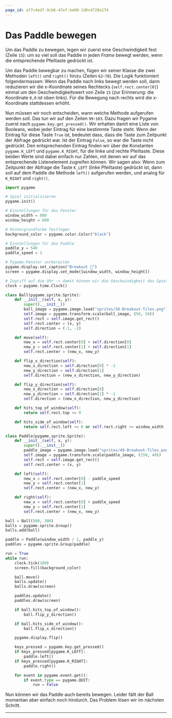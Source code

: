 ```yaml
---
page_id: af7c4ed7-9cb6-47ef-be00-1d0c4720a174
---
```

# Das Paddle bewegen
Um das Paddle zu bewegen, legen wir zuerst eine Geschwindigkeit fest (Zeile `15`): um so viel soll das Paddle in jeden _Frame_ bewegt werden, wenn die entsprechende Pfeiltaste gedrückt ist.

Um das Paddle bewegbar zu machen, fügen wir seiner Klasse die zwei Methoden `left()` und `right()` hinzu (Zeilen `62`-`70`). Die Logik funktioniert folgendermassen: Wenn das Paddle nach links bewegt werden soll, dann reduzieren wir die x-Koordinate seines Rechtecks (`self.rect.center[0]`) einmal um den Geschwindigkeitswert von Zeile `15` (zur Erinnerung: die Koordinate `0,0` ist oben links). Für die Bewegung nach rechts wird die x-Koordinate stattdessen erhöht.

Nun müssen wir noch entscheiden, wann welche Methode aufgerufen werden soll. Das tun wir auf den Zeilen `99`-`103`. Dazu fragen wir Pygame zuerst nach `pygame.key.get_pressed()`. Wir erhalten damit eine Liste von Booleans, wobei jeder Eintrag für eine bestimmte Taste steht. Wenn der Eintrag für diese Taste `True` ist, bedeutet dass, dass die Taste zum Zeitpunkt der Abfrage gedrückt war. Ist der Eintrag `False`, so war die Taste nicht gedrückt. Den entsprechenden Eintrag finden wir über die Konstanten `pygame.K_LEFT` und `pygame.K_RIGHT`, für die linke und rechte Pfeiltaste. Diese beiden Werte sind dabei einfach nur Zahlen, mit denen wir auf das entsprechende Listenelement zugreifen können. Wir sagen also: Wenn zum Zeitpunkt der Abfrage die Taste `K_LEFT` (linke Pfeiltaste) gedrückt ist, dann soll auf dem Paddle die Methode `left()` aufgerufen werden, und analog für `K_RIGHT` und `right()`.

```python showLineNumbers {15,62-65,67-70,99-103}
import pygame

# Spiel initialisieren
pygame.init()

# Einstellungen für das Fenster
window_width = 800
window_height = 600

# Hintergrundfarbe festlegen
background_color = pygame.color.Color("black")

# Einstellungen für das Paddle
paddle_y = 540
paddle_speed = 3

# Pygame-Fenster vorbereiten
pygame.display.set_caption("Breakout 👾")
screen = pygame.display.set_mode([window_width, window_height])

# Zugriff auf die Uhr -> damit können wir die Geschwindigkeit des Spiels anpassen
clock = pygame.time.Clock()

class Ball(pygame.sprite.Sprite):
    def __init__(self, x, y):
        super().__init__()
        ball_image = pygame.image.load("sprites/58-Breakout-Tiles.png")
        self.image = pygame.transform.scale(ball_image, (50, 50))
        self.rect = self.image.get_rect()
        self.rect.center = (x, y)
        self.direction = (-1, -2)

    def move(self):
        new_x = self.rect.center[0] + self.direction[0]
        new_y = self.rect.center[1] + self.direction[1]
        self.rect.center = (new_x, new_y)

    def flip_x_direction(self):
        new_x_direction = self.direction[0] * -1
        new_y_direction = self.direction[1]
        self.direction = (new_x_direction, new_y_direction)

    def flip_y_direction(self):
        new_x_direction = self.direction[0]
        new_y_direction = self.direction[1] * -1
        self.direction = (new_x_direction, new_y_direction)

    def hits_top_of_window(self):
        return self.rect.top <= 0

    def hits_side_of_window(self):
        return self.rect.left <= 0 or self.rect.right >= window_width

class Paddle(pygame.sprite.Sprite):
    def __init__(self, x, y):
        super().__init__()
        paddle_image = pygame.image.load("sprites/49-Breakout-Tiles.png")
        self.image = pygame.transform.scale(paddle_image, (150, 40))
        self.rect = self.image.get_rect()
        self.rect.center = (x, y)

    def left(self):
        new_x = self.rect.center[0] - paddle_speed
        new_y = self.rect.center[1]
        self.rect.center = (new_x, new_y)

    def right(self):
        new_x = self.rect.center[0] + paddle_speed
        new_y = self.rect.center[1]
        self.rect.center = (new_x, new_y)

ball = Ball(500, 300)
balls = pygame.sprite.Group()
balls.add(ball)

paddle = Paddle(window_width / 2, paddle_y)
paddles = pygame.sprite.Group(paddle)

run = True
while run:
    clock.tick(100)
    screen.fill(background_color)

    ball.move()
    balls.update()
    balls.draw(screen)

    paddles.update()
    paddles.draw(screen)

    if ball.hits_top_of_window():
        ball.flip_y_direction()

    if ball.hits_side_of_window():
        ball.flip_x_direction()

    pygame.display.flip()

    keys_pressed = pygame.key.get_pressed()
    if keys_pressed[pygame.K_LEFT]:
        paddle.left()
    if keys_pressed[pygame.K_RIGHT]:
        paddle.right()

    for event in pygame.event.get():
        if event.type == pygame.QUIT:
            run = False
```

Nun können wir das Paddle auch bereits bewegen. Leider fällt der Ball momentan aber einfach noch hindurch. Das Problem lösen wir im nächsten Schritt.

---
